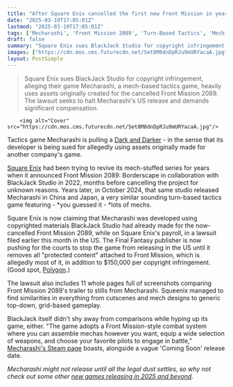 ```yaml
---
title: "After Square Enix cancelled the first new Front Mission in years, it’s suing the developer behind it for releasing another very similar mech game"
date: "2025-03-19T17:05:01Z"
lastmod: "2025-03-19T17:05:01Z"
tags: ['Mecharashi', 'Front Mission 2089', 'Turn-Based Tactics', 'Mech', 'Square Enix', 'BlackJack Studio', 'Lawsuit', 'Copyright Infringement', 'PC']
draft: false
summary: "Square Enix sues BlackJack Studio for copyright infringement, alleging their game Mecharashi, a mech-based tactics game, heavily uses assets originally created for the cancelled Front Mission 2089.  The lawsuit seeks to halt Mecharashi's US release and demands significant compensation."
images: ["https://cdn.mos.cms.futurecdn.net/Set8M8dnDpRJu9mURYacaA.jpg"]
layout: PostSimple
---
```

> Square Enix sues BlackJack Studio for copyright infringement, alleging their game Mecharashi, a mech-based tactics game, heavily uses assets originally created for the cancelled Front Mission 2089.  The lawsuit seeks to halt Mecharashi's US release and demands significant compensation.


        <img alt="Cover" src="https://cdn.mos.cms.futurecdn.net/Set8M8dnDpRJu9mURYacaA.jpg"/>
        
Tactics game Mecharashi is pulling a [Dark and Darker](https://www.gamesradar.com/games/action/2-years-after-dark-and-darker-was-first-pulled-from-steam-korean-court-rules-that-developer-ironmace-must-pay-nexon-usd5-87-million-for-trade-secret-infringement/) - in the sense that its developer is being sued for allegedly using assets originally made for another company's game.

[Square Enix](https://www.gamesradar.com/tag/square_enix/) had been trying to revive its mech-stuffed series for years when it announced Front Mission 2089: Borderscape in collaboration with BlackJack Studio in 2022, months before cancelling the project for unknown reasons. Years later, in October 2024, that same studio released Mecharashi in China and Japan, a very similar sounding turn-based tactics game featuring - *you guessed it - *lots of mechs.

Square Enix is now claiming that Mecharashi was developed using copyrighted materials BlackJack Studio had already made for the now-cancelled Front Mission 2089, while on Square Enix's payroll, in a lawsuit filed earlier this month in the US. The Final Fantasy publisher is now pushing for the courts to stop the game from releasing in the US until it removes all "protected content" attached to Front Mission, which is allegedly most of it, in addition to $150,000 per copyright infringement. (Good spot, [Polygon](https://www.polygon.com/gaming/542570/square-enix-front-mission-mecharashi-lawsuit).)

The lawsuit also includes 11 whole pages full of screenshots comparing Front Mission 2089's trailer to stills from Mecharashi. Squeenix managed to find similarities in everything from cutscenes and mech designs to generic top-down, grid-based gameplay.

BlackJack itself didn't shy away from comparisons while hyping up its game, either. "The game adopts a Front Mission-style combat system where you can assemble mechas however you want, equip a wide selection of weapons, and choose your favorite pilots to engage in battle," [Mecharashi's Steam page](https://store.steampowered.com/app/3446920/Mecharashi/) boasts, alongside a vague 'Coming Soon' release date.

*Mecharashi might not release until all the legal dust settles, so why not check out some other *[<em>new games releasing in 2025 and beyond</em>](https://www.gamesradar.com/video-game-release-dates/)*.*
        